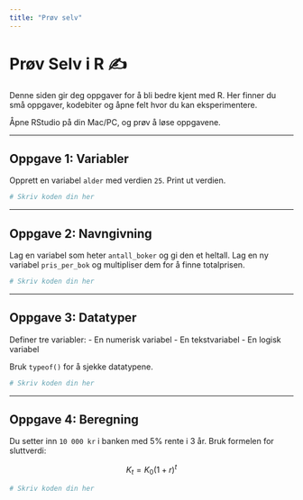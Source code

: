 ```yaml
---
title: "Prøv selv"
---
```


# Prøv Selv i R ✍️

Denne siden gir deg oppgaver for å bli bedre kjent med R. Her finner du små oppgaver, kodebiter og åpne felt hvor du kan eksperimentere.

Åpne RStudio på din Mac/PC, og prøv å løse oppgavene.

---

## Oppgave 1: Variabler

Opprett en variabel `alder` med verdien `25`. Print ut verdien.

```r
# Skriv koden din her
```

---

## Oppgave 2: Navngivning

Lag en variabel som heter `antall_boker` og gi den et heltall. Lag en ny variabel `pris_per_bok` og multipliser dem for å finne totalprisen.

```r
# Skriv koden din her
```

---

## Oppgave 3: Datatyper

Definer tre variabler:
- En numerisk variabel
- En tekstvariabel
- En logisk variabel

Bruk `typeof()` for å sjekke datatypene.

```r
# Skriv koden din her
```

---

## Oppgave 4: Beregning

Du setter inn `10 000 kr` i banken med 5% rente i 3 år. Bruk formelen for sluttverdi:

$$K_t = K_0 (1 + r)^t $$

```r
# Skriv koden din her
```

